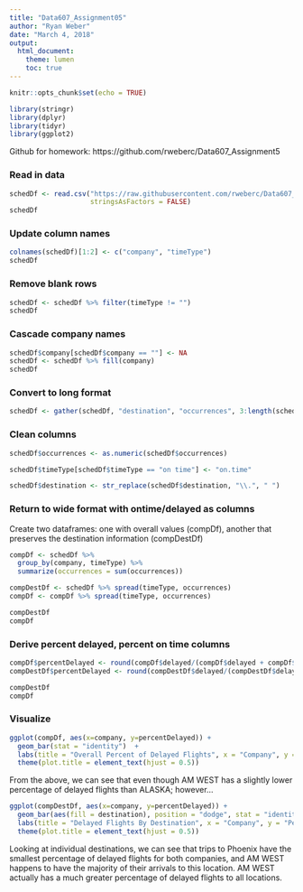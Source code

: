```yaml
---
title: "Data607_Assignment05"
author: "Ryan Weber"
date: "March 4, 2018"
output: 
  html_document:
    theme: lumen
    toc: true
---
```


```r
knitr::opts_chunk$set(echo = TRUE)
```


```r
library(stringr)
library(dplyr)
library(tidyr)
library(ggplot2)
```

Github for homework: https://github.com/rweberc/Data607_Assignment5

  
### Read in data  
```r
schedDf <- read.csv("https://raw.githubusercontent.com/rweberc/Data607_Assignment5/master/PlaneTimes.csv",
                    stringsAsFactors = FALSE)
schedDf
```  
  
### Update column names
```r
colnames(schedDf)[1:2] <- c("company", "timeType")
schedDf
```

### Remove blank rows
```r
schedDf <- schedDf %>% filter(timeType != "")
schedDf
```

### Cascade company names
```r
schedDf$company[schedDf$company == ""] <- NA
schedDf <- schedDf %>% fill(company)
schedDf
```

### Convert to long format
```r
schedDf <- gather(schedDf, "destination", "occurrences", 3:length(schedDf))
```

### Clean columns
```r
schedDf$occurrences <- as.numeric(schedDf$occurrences)

schedDf$timeType[schedDf$timeType == "on time"] <- "on.time"

schedDf$destination <- str_replace(schedDf$destination, "\\.", " ")

```

### Return to wide format with ontime/delayed as columns
Create two dataframes: one with overall values (compDf), another that preserves the destination information (compDestDf)
```r
compDf <- schedDf %>% 
  group_by(company, timeType) %>% 
  summarize(occurrences = sum(occurrences))

compDestDf <- schedDf %>% spread(timeType, occurrences)
compDf <- compDf %>% spread(timeType, occurrences)

compDestDf
compDf
```

### Derive percent delayed, percent on time columns
```r
compDf$percentDelayed <- round(compDf$delayed/(compDf$delayed + compDf$on.time), 2) 
compDestDf$percentDelayed <- round(compDestDf$delayed/(compDestDf$delayed + compDestDf$on.time), 2) 

compDestDf
compDf
```

### Visualize
```r
ggplot(compDf, aes(x=company, y=percentDelayed)) + 
  geom_bar(stat = "identity")  +
  labs(title = "Overall Percent of Delayed Flights", x = "Company", y = "Percent Delayed Flights") +
  theme(plot.title = element_text(hjust = 0.5))

```

From the above, we can see that even though AM WEST has a slightly lower percentage of delayed flights than ALASKA; however...

```r
ggplot(compDestDf, aes(x=company, y=percentDelayed)) + 
  geom_bar(aes(fill = destination), position = "dodge", stat = "identity") +
  labs(title = "Delayed Flights By Destination", x = "Company", y = "Percent Delayed Flights") +
  theme(plot.title = element_text(hjust = 0.5))
```


Looking at individual destinations, we can see that trips to Phoenix have the smallest percentage of delayed flights for both companies, and AM WEST happens to have the majority of their arrivals to this location. AM WEST actually has a much greater percentage of delayed flights to all locations.

